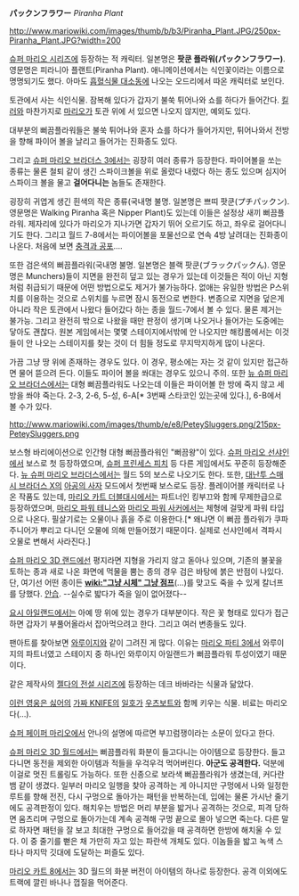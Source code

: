 '''パックンフラワー''' ''Piranha Plant''

http://www.mariowiki.com/images/thumb/b/b3/Piranha_Plant.JPG/250px-Piranha_Plant.JPG?width=200

[[슈퍼 마리오 시리즈]]에 등장하는 적 캐릭터. 일본명은 '''팟쿤 플라워(パックンフラワー)'''. 영문명은 피라니아 플랜트(Piranha Plant). 애니메이션에서는 식인꽃이라는 이름으로 명명되기도 했다. 아마도 [[흡혈식물 대소동]]에 나오는 오드리에서 따온 캐릭터로 보인다.

토관에서 사는 식인식물. 잠복해 있다가 갑자기 불쑥 튀어나와 쇼를 하다가 들어간다. [[킬러(슈퍼 마리오 시리즈)|킬러]]와 마찬가지로 [[마리오(닌텐도)|마리오]]가 토관 위에 서 있으면 나오지 않지만, 예외도 있다.

대부분의 뻐끔플라워들은 불쑥 튀어나와 혼자 쇼를 하다가 들어가지만, 튀어나와서 전방을 향해 파이어 볼을 날리고 들어가는 진화종도 있다.

그리고 [[슈퍼 마리오 브라더스 3]]에서는 굉장히 여러 종류가 등장한다. 파이어볼을 쏘는 종류는 물론 철퇴 같이 생긴 스파이크볼을 위로 올렸다 내렸다 하는 종도 있으며 심지어 스파이크 볼을 물고 '''걸어다니는''' 놈들도 존재한다. 

굉장히 귀엽게 생긴 흰색의 작은 종류(국내명 불명. 일본명은 쁘띠 팟쿤(プチパックン). 영문명은 Walking Piranha 혹은 Nipper Plant)도 있는데 이들은 설정상 새끼 뻐끔플라워. 제자리에 있다가 마리오가 지나가면 갑자기 뛰어 오르기도 하고, 좌우로 걸어다니기도 한다. 그리고 월드 7-8에서는 파이어볼을 포물선으로 연속 4방 날려대는 진화종이 나온다. 처음에 보면 [[충격과 공포]]…. 

또한 검은색의 뻐끔플라워(국내명 불명. 일본명은 블랙 팟쿤(ブラックパックん). 영문명은 Munchers)들이 지면을 완전히 덮고 있는 경우가 있는데 이것들은 적이 아닌 지형처럼 취급되기 때문에 어떤 방법으로도 제거가 불가능하다. 없애는 유일한 방법은 P스위치를 이용하는 것으로 스위치를 누르면 잠시 동전으로 변한다. 변종으로 지면을 덮은게 아니라 작은 토관에서 나왔다 들어갔다 하는 종을 월드-7에서 볼 수 있다. 물론 제거는 불가능. 그리고 완전히 밖으로 나왔을 때만 판정이 생기며 나오거나 들어가는 도중에는 닿아도 괜찮다. 원본 게임에서는 몇몇 스테이지에서밖에 안 나오지만 해킹롬에서는 이것들이 안 나오는 스테이지를 찾는 것이 더 힘들 정도로 무지막지하게 많이 나온다.

가끔 그냥 땅 위에 존재하는 경우도 있다. 이 경우, 평소에는 자는 것 같이 있지만 접근하면 물어 뜯으려 든다. 이들도 파이어 볼을 쏴대는 경우도 있으니 주의. 또한 [[뉴 슈퍼 마리오 브라더스]]에서는 대형 뻐끔플라워도 나오는데 이들은 파이어볼 한 방에 죽지 않고 세 방을 쏴야 죽는다. 2-3, 2-6, 5-성, 6-A[* 3번째 스타코인 있는곳에 있다.], 6-B에서 볼 수가 있다.

http://www.mariowiki.com/images/thumb/e/e8/PeteySluggers.png/215px-PeteySluggers.png

보스형 바리에이션으로 인간형 대형 뻐끔플라워인 "뻐끔왕"이 있다. [[슈퍼 마리오 선샤인]]에서 보스로 첫 등장하였으며, [[슈퍼 프린세스 피치]] 등 다른 게임에서도 꾸준히 등장해준다. [[뉴 슈퍼 마리오 브라더스]]에서는 월드 5의 보스로 나오기도 한다. 또한, [[대난투 스매시 브라더스 X]]의 [[아공의 사자]] 모드에서 첫번째 보스로도 등장. 플레이어블 캐릭터로 나온 작품도 있는데, [[마리오 카트 더블대시]]에서는 파트너인 킹부끄와 함께 무제한급으로 등장하였으며, [[마리오 파워 테니스]]와 [[마리오 파워 사커]]에서는 체형에 걸맞게 파워 타입으로 나온다. 필살기로는 오물이나 흙을 주로 이용한다.[* 왜냐면 이 뻐끔 플라워가 쿠파 주니어가 뿌리고 다니던 오물에 의해 만들어졌기 때문이다. 실제로 선샤인에서 격파시 오물로 변해서 사라진다.]

[[슈퍼 마리오 3D 랜드]]에선 평지라면 지형을 가리지 않고 돋아나 있으며, 기존의 불꽃을 토하는 종과 새로 나온 화면에 먹물을 뿜는 종의 경우 검은 바탕에 붉은 반점이 나있다. 단, 여기선 어떤 종이든 '''[[wiki:"그냥 시체" 그냥 점프]]'''(…)를 맞고도 죽을 수 있게 칼너프를 당했다. [[안습]]. --실수로 밟다가 죽을 일이 없어졌다--

[[요시 아일랜드]]에서는 아예 땅 위에 있는 경우가 대부분이다. 작은 꽃 형태로 있다가 접근하면 갑자기 부풀어올라서 잡아먹으려고 한다. 그리고 여러 변종들도 있다.

팬아트를 찾아보면 [[와루이지]]와 같이 그려진 게 많다. 이유는 [[마리오 파티 3]]에서 와루이지의 파트너였고 스테이지 중 하나인 와루이지 아일랜드가 뻐끔플라워 투성이였기 때문이다.

같은 제작사의 [[젤다의 전설 시리즈]]에 등장하는 데크 바바라는 식물과 닮았다.

[[이런 영웅은 싫어]]의 [[가짜 KNIFE]]의 [[일호]]가 [[우츠보트]]와 함께 키우는 식물. 비료는 마리오다(…).

[[슈퍼 페이퍼 마리오]]에서 안나의 설명에 따르면 부끄럼쟁이라는 소문이 있다고 한다.

[[슈퍼 마리오 3D 월드]]에서는 뻐끔플라워 화분이 들고다니는 아이템으로 등장한다. 들고다니면 동전을 제외한 아이템과 적들을 우걱우걱 먹어버린다. '''아군도 공격한다.''' 덕분에 이걸로 멋진 트롤링도 가능하다. 또한 신종으로 보라색 뻐끔플라워가 생겼는데, 커다란 뱀 같이 생겼다. 일부러 마리오 일행을 찾아 공격하는 게 아니지만 구멍에서 나와 일정한 루트를 향해 전진, 다시 구멍으로 돌아가는 패턴을 반복하는데, 입에는 물론 가시난 줄기에도 공격판정이 있다. 해치우는 방법은 머리 부분을 밟거나 공격하는 것으로, 피격 당하면 움츠리며 구멍으로 돌아가는데 계속 공격해 구멍 끝으로 몰아 넣으면 죽는다. 다른 말로 하자면 패턴을 잘 보고 최대한 구멍으로 들어갔을 때 공격하면 한방에 해치울 수 있다. 이 중 줄기를 뻗은 채 가만히 자고 있는 파란색 개체도 있다. 이놈들을 밟고 녹색 스타나 마지막 깃대에 도달하는 퍼즐도 있다.

[[마리오 카트 8]]에서는 3D 월드의 화분 버전이 아이템의 하나로 등장한다. 공격 이외에도 트랙에 깔린 바나나 껍질을 먹어준다. 
